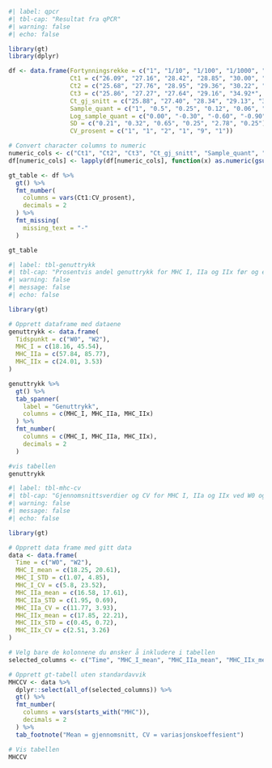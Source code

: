 
```r
#| label: qpcr
#| tbl-cap: "Resultat fra qPCR"
#| warning: false
#| echo: false

library(gt)
library(dplyr)

df <- data.frame(Fortynningsrekke = c("1", "1/10", "1/100", "1/1000", "1/10000", "1/100000"),
                 Ct1 = c("26.09", "27.16", "28.42", "28.85", "30.00", "30.87"),
                 Ct2 = c("25.68", "27.76", "28.95", "29.36", "30.22", "30.68"),
                 Ct3 = c("25.86", "27.27", "27.64", "29.16", "34.92*", "31.19"),
                 Ct_gj_snitt = c("25.88", "27.40", "28.34", "29.13", "31.71", "30.91"),
                 Sample_quant = c("1", "0.5", "0.25", "0.12", "0.06", "0.03"),
                 Log_sample_quant = c("0.00", "-0.30", "-0.60", "-0.90", "-1.20", "-1.50"),
                 SD = c("0.21", "0.32", "0.65", "0.25", "2.78", "0.25"),
                 CV_prosent = c("1", "1", "2", "1", "9", "1"))

# Convert character columns to numeric
numeric_cols <- c("Ct1", "Ct2", "Ct3", "Ct_gj_snitt", "Sample_quant", "Log_sample_quant", "SD", "CV_prosent")
df[numeric_cols] <- lapply(df[numeric_cols], function(x) as.numeric(gsub("[*]", "", x)))

gt_table <- df %>%
  gt() %>%
  fmt_number(
    columns = vars(Ct1:CV_prosent),
    decimals = 2
  ) %>%
  fmt_missing(
    missing_text = "-"
  )

gt_table

```

```r
#| label: tbl-genuttrykk
#| tbl-cap: "Prosentvis andel genuttrykk for MHC I, IIa og IIx før og etter fem treningsøkter"
#| warning: false
#| message: false
#| echo: false

library(gt)

# Opprett dataframe med dataene
genuttrykk <- data.frame(
  Tidspunkt = c("W0", "W2"),
  MHC_I = c(18.16, 45.54),
  MHC_IIa = c(57.84, 85.77),
  MHC_IIx = c(24.01, 3.53)
)

genuttrykk %>%
  gt() %>%
  tab_spanner(
    label = "Genuttrykk",
    columns = c(MHC_I, MHC_IIa, MHC_IIx)
  ) %>%
  fmt_number(
    columns = c(MHC_I, MHC_IIa, MHC_IIx),
    decimals = 2
  )

#vis tabellen
genuttrykk
```

```r
#| label: tbl-mhc-cv
#| tbl-cap: "Gjennomsnittsverdier og CV for MHC I, IIa og IIx ved W0 og W2"
#| warning: false
#| message: false
#| echo: false

library(gt)

# Opprett data frame med gitt data
data <- data.frame(
  Time = c("W0", "W2"),
  MHC_I_mean = c(18.25, 20.61),
  MHC_I_STD = c(1.07, 4.85),
  MHC_I_CV = c(5.8, 23.52),
  MHC_IIa_mean = c(16.58, 17.61),
  MHC_IIa_STD = c(1.95, 0.69),
  MHC_IIa_CV = c(11.77, 3.93),
  MHC_IIx_mean = c(17.85, 22.21),
  MHC_IIx_STD = c(0.45, 0.72),
  MHC_IIx_CV = c(2.51, 3.26)
)

# Velg bare de kolonnene du ønsker å inkludere i tabellen
selected_columns <- c("Time", "MHC_I_mean", "MHC_IIa_mean", "MHC_IIx_mean", "MHC_I_CV", "MHC_IIa_CV", "MHC_IIx_CV")

# Opprett gt-tabell uten standardavvik
MHCCV <- data %>%
  dplyr::select(all_of(selected_columns)) %>%
  gt() %>%
  fmt_number(
    columns = vars(starts_with("MHC")),
    decimals = 2
  ) %>%
  tab_footnote("Mean = gjennomsnitt, CV = variasjonskoeffesient")

# Vis tabellen
MHCCV
```

